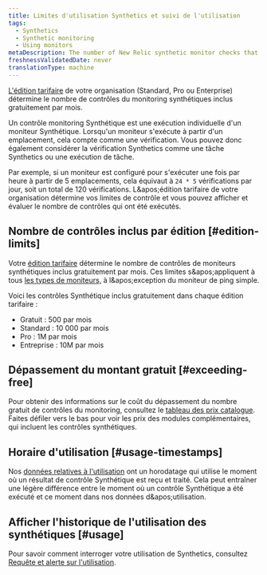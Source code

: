 ```yaml
---
title: Limites d'utilisation Synthetics et suivi de l'utilisation
tags:
  - Synthetics
  - Synthetic monitoring
  - Using monitors
metaDescription: The number of New Relic synthetic monitor checks that are included per month with each pricing edition.
freshnessValidatedDate: never
translationType: machine
---
```


[L&apos;édition tarifaire](/docs/accounts/accounts-billing/new-relic-one-pricing-billing/new-relic-one-pricing-billing/#editions) de votre organisation (Standard, Pro ou Enterprise) détermine le nombre de contrôles du monitoring synthétiques inclus gratuitement par mois.

Un contrôle monitoring Synthétique est une exécution individuelle d&apos;un moniteur Synthétique. Lorsqu&apos;un moniteur s&apos;exécute à partir d&apos;un emplacement, cela compte comme une vérification. Vous pouvez donc également considérer la vérification Synthetics comme une tâche Synthetics ou une exécution de tâche.

Par exemple, si un moniteur est configuré pour s&apos;exécuter une fois par heure à partir de 5 emplacements, cela équivaut à `24 * 5` vérifications par jour, soit un total de 120 vérifications. L&amp;apos;édition tarifaire de votre organisation détermine vos limites de contrôle et vous pouvez afficher et évaluer le nombre de contrôles qui ont été exécutés.

## Nombre de contrôles inclus par édition [#edition-limits]

Votre [édition tarifaire](/docs/accounts/accounts-billing/new-relic-one-pricing-billing/new-relic-one-pricing-billing/#editions) détermine le nombre de contrôles de moniteurs synthétiques inclus gratuitement par mois. Ces limites s&amp;apos;appliquent à tous [les types de moniteurs,](/docs/synthetics/synthetic-monitoring/getting-started/types-synthetic-monitors) à l&amp;apos;exception du moniteur de ping simple.

Voici les contrôles Synthétique inclus gratuitement dans chaque édition tarifaire :

* Gratuit : 500 par mois
* Standard : 10 000 par mois
* Pro : 1M par mois
* Entreprise : 10M par mois

## Dépassement du montant gratuit [#exceeding-free]

Pour obtenir des informations sur le coût du dépassement du nombre gratuit de contrôles du monitoring, consultez le [tableau des prix catalogue](/docs/licenses/license-information/usage-plans/new-relic-usage-plan/#list-price). Faites défiler vers le bas pour voir les prix des modules complémentaires, qui incluent les contrôles synthétiques.

## Horaire d&apos;utilisation [#usage-timestamps]

Nos [données relatives à l&apos;utilisation](/docs/accounts/accounts-billing/new-relic-one-pricing-billing/usage-queries-alerts) ont un horodatage qui utilise le moment où un résultat de contrôle Synthétique est reçu et traité. Cela peut entraîner une légère différence entre le moment où un contrôle Synthétique a été exécuté et ce moment dans nos données d&amp;apos;utilisation.

## Afficher l&apos;historique de l&apos;utilisation des synthétiques [#usage]

Pour savoir comment interroger votre utilisation de Synthetics, consultez [Requête et alerte sur l&apos;utilisation](/docs/accounts/accounts-billing/new-relic-one-pricing-billing/usage-queries-alerts/#synthetics-usage).